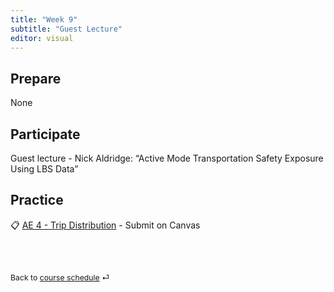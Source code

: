```yaml
---
title: "Week 9"
subtitle: "Guest Lecture"
editor: visual
---
```



## Prepare

None

## Participate

Guest lecture - Nick Aldridge: "Active Mode Transportation Safety Exposure Using LBS Data"

## Practice

📋 [AE 4 - Trip Distribution](/teaching/CIVE461/ae/ae-4-trip-distribution.html) - Submit on Canvas

<br><br>

::: {style="font-size: 0.875em;"}
Back to [course schedule](/teaching/CIVE461/ "Course schedule") ⏎
:::
